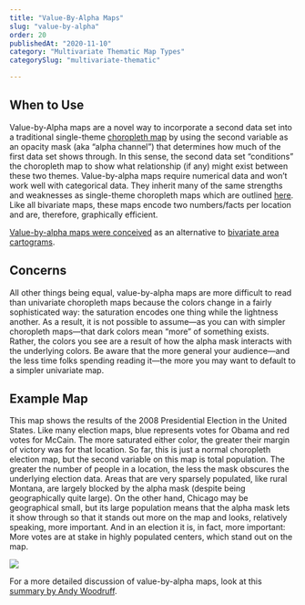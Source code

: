 ```yaml
---
title: "Value-By-Alpha Maps"
slug: "value-by-alpha"
order: 20
publishedAt: "2020-11-10"
category: "Multivariate Thematic Map Types"
categorySlug: "multivariate-thematic"

---
```

## When to Use

Value-by-Alpha maps are a novel way to incorporate a second data set into a traditional single-theme [choropleth map](http://www.axismaps.com.s3-website-us-east-1.amazonaws.com/guide/univariate/choropleth) by using the second variable as an opacity mask (aka “alpha channel”) that determines how much of the first data set shows through. In this sense, the second data set “conditions” the choropleth map to show what relationship (if any) might exist between these two themes. Value-by-alpha maps require numerical data and won’t work well with categorical data. They inherit many of the same strengths and weaknesses as single-theme choropleth maps which are outlined [here](http://www.axismaps.com.s3-website-us-east-1.amazonaws.com/guide/choropleth-maps). Like all bivariate maps, these maps encode two numbers/facts per location and are, therefore, graphically efficient.

[Value-by-alpha maps were conceived](http://www.axismaps.com/blog/2008/11/a-new-kind-of-election-map/) as an alternative to [bivariate area cartograms](http://www.axismaps.com.s3-website-us-east-1.amazonaws.com/guide/multivariate/bivariate-cartograms).

## Concerns

All other things being equal, value-by-alpha maps are more difficult to read than univariate choropleth maps because the colors change in a fairly sophisticated way: the saturation encodes one thing while the lightness another. As a result, it is not possible to assume—as you can with simpler choropleth maps—that dark colors mean “more” of something exists. Rather, the colors you see are a result of how the alpha mask interacts with the underlying colors. Be aware that the more general your audience—and the less time folks spending reading it—the more you may want to default to a simpler univariate map.

## Example Map

This map shows the results of the 2008 Presidential Election in the United States. Like many election maps, blue represents votes for Obama and red votes for McCain. The more saturated either color, the greater their margin of victory was for that location. So far, this is just a normal choropleth election map, but the second variable on this map is total population. The greater the number of people in a location, the less the mask obscures the underlying election data. Areas that are very sparsely populated, like rural Montana, are largely blocked by the alpha mask (despite being geographically quite large). On the other hand, Chicago may be geographical small, but its large population means that the alpha mask lets it show through so that it stands out more on the map and looks, relatively speaking, more important. And in an election it is, in fact, more important: More votes are at stake in highly populated centers, which stand out on the map.

![](/images/guide/alpha_map.jpeg)

For a more detailed discussion of value-by-alpha maps, look at this [summary by Andy Woodruff](http://andywoodruff.com/blog/value-by-alpha-maps/).
